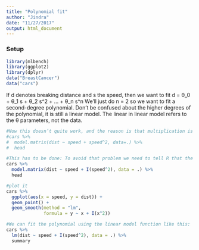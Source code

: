 ```yaml
---
title: "Polynomial fit"
author: "Jindra"
date: "11/27/2017"
output: html_document
---
```

### Setup
```r
library(mlbench)
library(ggplot2)
library(dplyr)
data("BreastCancer")
data("cars")
```

If d denotes breaking distance and s the speed, then we want to fit d = θ_0 + θ_1 s + θ_2 s^2 + … + θ_n s^n 
We’ll just do n = 2 so we want to fit a second-degree polynomial. Don’t be confused about the higher degrees of the polynomial, it is still a linear model. The linear in linear model refers to the θ parameters, not the data.
```r
#Now this doesn’t quite work, and the reason is that multiplication is interpreted as interaction terms even if it is interaction with the parameter itself
#cars %>%
#  model.matrix(dist ~ speed + speed^2, data=.) %>%
#  head

#This has to be done: To avoid that problem we need to tell R that the speed^2 term should be interpreted just the way it is. We do that using the identity function, I():
cars %>%
  model.matrix(dist ~ speed + I(speed^2), data = .) %>%
  head

#plot it
cars %>%
  ggplot(aes(x = speed, y = dist)) +
  geom_point() +
  geom_smooth(method = "lm",
              formula = y ~ x + I(x^2))

#We can fit the polynomial using the linear model function like this:
cars %>%
  lm(dist ~ speed + I(speed^2), data = .) %>%
  summary
```

